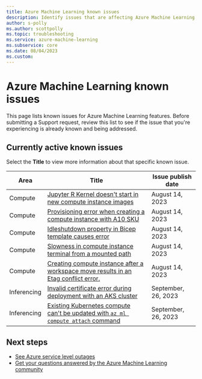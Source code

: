 ```yaml
---
title: Azure Machine Learning known issues
description: Identify issues that are affecting Azure Machine Learning features. 
author: s-polly
ms.author: scottpolly
ms.topic: troubleshooting    
ms.service: azure-machine-learning
ms.subservice: core
ms.date: 08/04/2023
ms.custom:  
---
```


# Azure Machine Learning known issues

This page lists known issues for Azure Machine Learning features. Before submitting a Support request, review this list to see if the issue that you're experiencing is already known and being addressed. 


## Currently active known issues

Select the **Title** to view more information about that specific known issue.


|Area  |Title  |Issue publish date  |
|---------|---------|---------|
|Compute | [Jupyter R Kernel doesn't start in new compute instance images](jupyter-r-kernel-not-starting.md)        |   August 14, 2023      |
|Compute | [Provisioning error when creating a compute instance with A10 SKU](compute-a10-sku-not-supported.md) | August 14, 2023 |
|Compute | [Idleshutdown property in Bicep template causes error](compute-idleshutdown-bicep.md) |    August 14, 2023      |   
|Compute | [Slowness in compute instance terminal from a mounted path](compute-slowness-terminal-mounted-path.md)| August 14, 2023|   
|Compute| [Creating compute instance after a workspace move results in an Etag conflict error.](workspace-move-compute-instance-same-name.md)| August 14, 2023 |     
|Inferencing| [Invalid certificate error during deployment with an AKS cluster](inferencing-invalid-certificate.md)| September, 26, 2023 |     
|Inferencing| [Existing Kubernetes compute can't be updated with `az ml compute attach` command](inferencing-updating-kubernetes-compute-appears-to-succeed.md)  | September, 26, 2023 | 
 

## Next steps


- [See Azure service level outages](https://azure.status.microsoft/status)
- [Get your questions answered by the Azure Machine Learning community](/answers/tags/75/azure-machine-learning)
